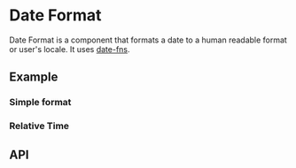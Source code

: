 
<Meta title="Docs/Components/Data/DateFormat" />

# Date Format
Date Format is a component that formats a date to a human readable format or user's
locale. It uses [date-fns](https://www.npmjs.com/package/date-fns).

## Example
### Simple format
<Canvas sourceState="shown" of={DateFormatStories.Simple} />

### Relative Time
<Canvas sourceState="shown" of={DateFormatStories.Relative} />

## API
<ArgsTable of={DateFormat} />
